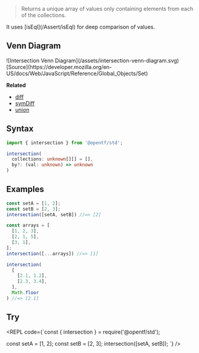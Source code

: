 
> Returns a unique array of values only containing elements from each of the collections.

<Callout type="info">
It uses [isEql](/Assert/isEql) for deep comparison of values.
</Callout>

## Venn Diagram
<div style={{padding: '15px', backgroundColor: 'white'}}>
  ![Intersection Venn Diagram](/assets/intersection-venn-diagram.svg)
  <div style={{textAlign: 'right', fontSize: '14px'}}>
    [Source](https://developer.mozilla.org/en-US/docs/Web/JavaScript/Reference/Global_Objects/Set)
  </div>
</div>

**Related**
- [diff](/Array/diff)
- [symDiff](/Array/symDiff)
- [union](/Array/union)

## Syntax

```ts copy
import { intersection } from '@opentf/std';

intersection(
  collections: unknown[][] = [],
  by?: (val: unknown) => unknown
)
```

## Examples

```ts
const setA = [1, 2];
const setB = [2, 3];
intersection([setA, setB]) //=> [2]

const arrays = [
  [1, 2, 3],
  [2, 1, 5],
  [3, 1],
];
intersection([...arrays]) //=> [1]

intersection(
  [
    [2.1, 1.2],
    [2.3, 3.4],
  ],
  Math.floor
) //=> [2.1]
```

## Try

<REPL code={`const { intersection } = require('@opentf/std');

const setA = [1, 2];
const setB = [2, 3];
intersection([setA, setB]);
`} />
